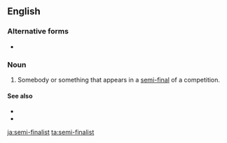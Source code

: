 ==English==

===Alternative forms===
* {{l|en|semifinalist}}

===Noun===
{{en-noun}}

# Somebody or something that appears in a [[semi-final]] of a competition.

====See also====
* {{l|en|final}}
* {{l|en|quarter-finalist}}

[[ja:semi-finalist]]
[[ta:semi-finalist]]